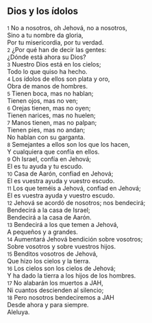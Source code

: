 == Dios y los ídolos ==

{{anchor|1}} <small>1</small> No a nosotros, oh Jehová, no a nosotros,<br>
Sino a tu nombre da gloria,<br>
Por tu misericordia, por tu verdad.<br>
{{anchor|2}} <small>2</small> ¿Por qué han de decir las gentes:<br>
¿Dónde está ahora su Dios?<br>
{{anchor|3}} <small>3</small> Nuestro Dios está en los cielos;<br>
Todo lo que quiso ha hecho.<br>
{{anchor|4}} <small>4</small> Los ídolos de ellos son plata y oro,<br>
Obra de manos de hombres.<br>
{{anchor|5}} <small>5</small> Tienen boca, mas no hablan;<br>
Tienen ojos, mas no ven;<br>
{{anchor|6}} <small>6</small> Orejas tienen, mas no oyen;<br>
Tienen narices, mas no huelen;<br>
{{anchor|7}} <small>7</small> Manos tienen, mas no palpan;<br>
Tienen pies, mas no andan;<br>
No hablan con su garganta.<br>
{{anchor|8}} <small>8</small> Semejantes a ellos son los que los hacen,<br>
Y cualquiera que confía en ellos.<br>
{{anchor|9}} <small>9</small> Oh Israel, confía en Jehová;<br>
El es tu ayuda y tu escudo.<br>
{{anchor|10}} <small>10</small> Casa de Aarón, confiad en Jehová;<br>
El es vuestra ayuda y vuestro escudo.<br>
{{anchor|11}} <small>11</small> Los que teméis a Jehová, confiad en Jehová;<br>
El es vuestra ayuda y vuestro escudo.<br>
{{anchor|12}} <small>12</small> Jehová se acordó de nosotros; nos bendecirá;<br>
Bendecirá a la casa de Israel;<br>
Bendecirá a la casa de Aarón.<br>
{{anchor|13}} <small>13</small> Bendecirá a los que temen a Jehová,<br>
A pequeños y a grandes.<br>
{{anchor|14}} <small>14</small> Aumentará Jehová bendición sobre vosotros;<br>
Sobre vosotros y sobre vuestros hijos.<br>
{{anchor|15}} <small>15</small> Benditos vosotros de Jehová,<br>
Que hizo los cielos y la tierra.<br>
{{anchor|16}} <small>16</small> Los cielos son los cielos de Jehová;<br>
Y ha dado la tierra a los hijos de los hombres.<br>
{{anchor|17}} <small>17</small> No alabarán los muertos a JAH,<br>
Ni cuantos descienden al silencio;<br>
{{anchor|18}} <small>18</small> Pero nosotros bendeciremos a JAH<br>
Desde ahora y para siempre.<br>
Aleluya.<br>
